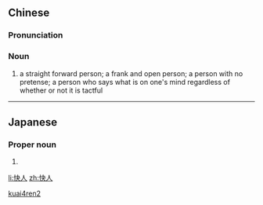 ==Chinese==
{{zh-forms}}

===Pronunciation===
{{zh-pron
|m=kuàirén
|c=faai3 jan4
|cat=n
}}

===Noun===
{{zh-noun}}

# {{lb|zh|literary}} a straight forward person; a frank and open person; a person with no pretense; a person who says what is on one's mind regardless of whether or not it is tactful

[[Category:Mandarin literary terms|kuai4ren2]]

----

==Japanese==
{{ja-kanjitab|かい|と}}

===Proper noun===
{{ja-pos|proper|かいと}}

# {{given name|male|lang=ja|sort=かいと}}

[[li:快人]]
[[zh:快人]]